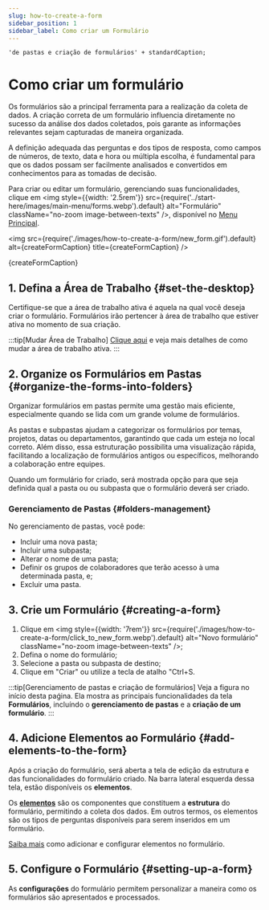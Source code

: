 ```yaml
---
slug: how-to-create-a-form
sidebar_position: 1
sidebar_label: Como criar um Formulário
---
```


    'de pastas e criação de formulários' + standardCaption;

# Como criar um formulário
Os formulários são a principal ferramenta para a realização da coleta de dados.
A criação correta de um formulário influencia diretamente no sucesso da análise dos dados coletados, pois garante as
informações relevantes sejam capturadas de maneira organizada.

A definição adequada das perguntas e dos tipos de resposta, como campos de números, de texto, data e hora ou múltipla escolha,
é fundamental para que os dados possam ser facilmente analisados e convertidos em conhecimentos para as tomadas de decisão.

Para criar ou editar um formulário, gerenciando suas funcionalidades, clique em <img style={{width: '2.5rem'}} src={require('../start-here/images/main-menu/forms.webp').default} alt="Formulário"
className="no-zoom image-between-texts" />, disponível no [Menu Principal](/start-here/main-page#main-menu).

<img
    src={require('./images/how-to-create-a-form/new_form.gif').default}
    alt={createFormCaption}
    title={createFormCaption}
/>
<p className="image-caption">{createFormCaption}</p>


## 1. Defina a Área de Trabalho {#set-the-desktop}
Certifique-se que a área de trabalho ativa é aquela na qual você deseja criar o formulário. Formulários irão pertencer
à área de trabalho que estiver ativa no momento de sua criação.

:::tip[Mudar Área de Trabalho]
[Clique aqui](/start-here/main-page#change-desktop) e veja mais detalhes de como mudar a área de trabalho ativa.
:::

## 2. Organize os Formulários em Pastas {#organize-the-forms-into-folders}
Organizar formulários em pastas permite uma gestão mais eficiente, especialmente quando se lida com um grande volume de formulários.

As pastas e subpastas ajudam a categorizar os formulários por temas, projetos, datas ou departamentos, garantindo que cada um esteja no
local correto. Além disso, essa estruturação possibilita uma visualização rápida, facilitando a localização de formulários
antigos ou específicos, melhorando a colaboração entre equipes.

Quando um formulário for criado, será mostrada opção para que seja definida qual a pasta ou ou subpasta que o formulário
deverá ser criado.

### Gerenciamento de Pastas {#folders-management}
No gerenciamento de pastas, você pode:
* Incluir uma nova pasta;
* Incluir uma subpasta;
* Alterar o nome de uma pasta;
* Definir os grupos de colaboradores que terão acesso à uma determinada pasta, e;
* Excluir uma pasta.

## 3. Crie um Formulário {#creating-a-form}

1. Clique em <img style={{width: '7rem'}}  src={require('./images/how-to-create-a-form/click_to_new_form.webp').default} alt="Novo formulário"
className="no-zoom image-between-texts" />;
2. Defina o nome do formulário;
3. Selecione a pasta ou subpasta de destino;
4. Clique em "Criar" ou utilize a tecla de atalho "Ctrl+S.

:::tip[Gerenciamento de pastas e criação de formulários]
Veja a figura no início desta paǵina. Ela mostra as principais funcionalidades da tela **Formulários**, incluíndo o
**gerenciamento de pastas** e a **criação de um formulário**.
:::

## 4. Adicione Elementos ao Formulário {#add-elements-to-the-form}
Após a criação do formulário, será aberta a tela de edição da estrutura e das funcionalidades do formulário criado.
Na barra lateral esquerda dessa tela, estão disponíveis os **elementos**.

Os [**elementos**](/forms/elements) são os componentes que constituem a **estrutura** do formulário, permitindo a coleta dos dados.
Em outros termos, os elementos são os tipos de perguntas disponíveis para serem inseridos em um formulário.

[Saiba mais](/forms/elements) como adicionar e configurar elementos no formulário.

## 5. Configure o Formulário {#setting-up-a-form}
As **configurações** do formulário permitem personalizar a maneira como os formulários são apresentados e processados.

